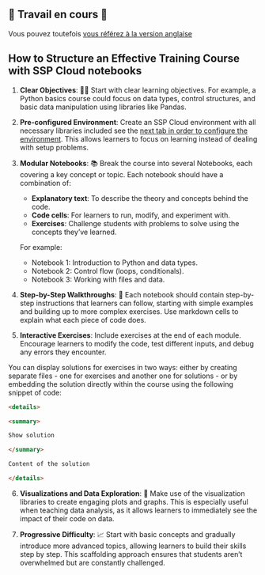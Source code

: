 ::: {.content-visible when-profile="fr"}

# 🚧 Travail en cours 🚧

Vous pouvez toutefois [vous référez à la version anglaise](https://docs.sspcloud.fr/en/content/tutorials/course-structure.html)

:::


::: {.content-visible when-profile="en"}

# How to Structure an Effective Training Course with SSP Cloud notebooks

1. **Clear Objectives**: 👨‍🎓 Start with clear learning objectives. For example, a Python basics course could focus on data types, control structures, and basic data manipulation using libraries like Pandas.

2. **Pre-configured Environment**: Create an SSP Cloud environment with all necessary libraries included see the [next tab in order to configure the environment](https://docs.sspcloud.fr/en/content/tutorials/set-up-environment.html). This allows learners to focus on learning instead of dealing with setup problems.

3. **Modular Notebooks**: 📚 Break the course into several Notebooks, each covering a key concept or topic. Each notebook should have a combination of:
   - **Explanatory text**: To describe the theory and concepts behind the code.
   - **Code cells**: For learners to run, modify, and experiment with.
   - **Exercises**: Challenge students with problems to solve using the concepts they’ve learned.
   
   For example:
   - Notebook 1: Introduction to Python and data types.
   - Notebook 2: Control flow (loops, conditionals).
   - Notebook 3: Working with files and data.

4. **Step-by-Step Walkthroughs**: 👣 Each notebook should contain step-by-step instructions that learners can follow, starting with simple examples and building up to more complex exercises. Use markdown cells to explain what each piece of code does.

5. **Interactive Exercises**: Include exercises at the end of each module. Encourage learners to modify the code, test different inputs, and debug any errors they encounter.

You can display solutions for exercises in two ways: either by creating separate files - one for exercises and another one for solutions - or by embedding the solution directly within the course using the following snippet of code:

```markdown
<details>

<summary>

Show solution

</summary>

Content of the solution

</details>
```

6. **Visualizations and Data Exploration**: 🔎 Make use of the visualization libraries to create engaging plots and graphs. This is especially useful when teaching data analysis, as it allows learners to immediately see the impact of their code on data.

7. **Progressive Difficulty**: 📈 Start with basic concepts and gradually introduce more advanced topics, allowing learners to build their skills step by step. This scaffolding approach ensures that students aren’t overwhelmed but are constantly challenged.


:::